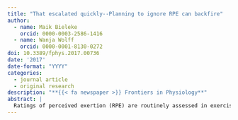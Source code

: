 ```yaml
---
title: "That escalated quickly--Planning to ignore RPE can backfire"
author:
  - name: Maik Bieleke
    orcid: 0000-0003-2586-1416
  - name: Wanja Wolff
    orcid: 0000-0001-8130-0272
doi: 10.3389/fphys.2017.00736
date: '2017'
date-format: "YYYY"
categories:
  - journal article
  - original research
description: "**{{< fa newspaper >}} Frontiers in Physiology**"
abstract: |
  Ratings of perceived exertion (RPE) are routinely assessed in exercise science and RPE is substantially associated with physiological criterion measures. According to the psychobiological model of endurance, RPE is a central limiting factor in performance. While RPE is known to be affected by psychological manipulations, it remains to be examined whether RPE can be self-regulated during static muscular endurance exercises to enhance performance. In this experiment, we investigate the effectiveness of the widely used and recommended self-regulation strategy of if-then planning (i.e., implementation intentions) in down-regulating RPE and improving performance in a static muscular endurance task. 62 female students (age: *M* = 23.7 years, *SD* = 4.0) were randomly assigned to an implementation intention or a control condition and performed a static muscular endurance task. They held two intertwined rings as long as possible while avoiding contacts between the rings. In the implementation intention condition, participants had an if-then plan: "If the task becomes too strenuous for me, then I ignore the strain and tell myself: Keep going!" Every 25 ± 10 s participants reported their RPE along with their perceived pain. Endurance performance was measured as time to failure, along with contact errors as a measure of performance quality. No differences emerged between implementation intention and control participants regarding time to failure and performance quality. However, mixed-effects model analyses revealed a significant Time-to-Failure × Condition interaction for RPE. Compared to the control condition, participants in the implementation intention condition reported substantially greater increases in RPE during the second half of the task and reached higher total values of RPE before task termination. A similar but weaker pattern evinced for perceived pain. Our results demonstrate that RPE during an endurance task can be self-regulated with if-then plans. This finding is particularly important given how frequently RPE is used in exercise science as a correlate of physiological processes that ultimately limit performance. Unexpectedly, participants with implementation intentions reported higher RPE than control participants. This suggests that strategies to self-regulate RPE might have ironic effects that hamper performance, maybe by increasing attention to RPE. This implication is important for exercise physiologists, athletes and coaches.
---
```


